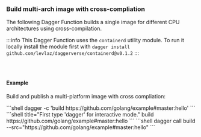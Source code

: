### Build multi-arch image with cross-compliation

The following Dagger Function builds a single image for different CPU architectures using cross-compilation.

:::info
This Dagger Function uses the `containerd` utility module. To run it locally
install the module first with `dagger install github.com/levlaz/daggerverse/containerd@v0.1.2`
:::

<Tabs groupId="language" queryString="sdk">
<TabItem value="go" label="Go">

```go file=../../../cookbook/snippets/builds/multi-arch-cc/go/main.go
```

</TabItem>
<TabItem value="python" label="Python">

```python file=../../../cookbook/snippets/builds/multi-arch-cc/python/main.py
```

</TabItem>
<TabItem value="typescript" label="TypeScript">

```typescript file=../../../cookbook/snippets/builds/multi-arch-cc/typescript/index.ts
```

</TabItem>
</Tabs>

#### Example

Build and publish a multi-platform image with cross compliation:

<Tabs groupId="shell">
<TabItem value="System shell">
```shell
dagger -c 'build https://github.com/golang/example#master:hello'
```
</TabItem>
<TabItem value="Dagger Shell">
```shell title="First type 'dagger' for interactive mode."
build https://github.com/golang/example#master:hello
```
</TabItem>
<TabItem value="Dagger CLI">
```shell
dagger call build --src="https://github.com/golang/example#master:hello"
```
</TabItem>
</Tabs>
